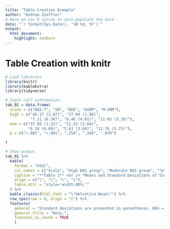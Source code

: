 ```yaml
---
title: "Table Creation Example"
author: "Andrew Zieffler"
# Here we use R syntax to auto-populate the date
date: "`r format(Sys.Date(), '%B %d, %Y')`"
output: 
  html_document:
    highlight: zenburn
---
```





# Table Creation with knitr

```r
# Load libraries
library(knitr)
library(kableExtra)
library(tidyverse)

# Input cell information
tab_01 = data.frame(
  scale = c("BAS-T", "SR", "BDI", "ASRM", "M-SRM"),
  high = c("46.17 (2.87)", "17.94 (1.88)", 
           "7.11 (6.50)", "6.46 (4.01)", "11.05 (3.36)"),
  mod = c("37.99 (1.32)", "11.52 (1.84)", 
          "6.18 (6.09)", "5.63 (3.69)", "11.76 (2.75)"),
  p = c("<.001", "<.001", ".254", ".109", ".078")

)

# Show output
tab_01 %>%
  kable(
    format = "html",
    col.names = c("Scale", "High BAS group", "Moderate BAS group", "*p*"),
    caption = "**Table 1** <br /> *Means and Standard Deviations of Scores on Baseline Measures*",
    align = c("l", "c", "c", "c"),
    table.attr = "style='width:40%;'"
  ) %>%
  kable_classic(html_font = "\"Helvetica Neue\"") %>%
  row_spec(row = 0, align = "c") %>%
  footnote(
    general = "Standard deviations are presented in parentheses. BAS = Behavioral Activation System; BAS-T = Behavioral Activation System-Total scores from the Behavioral Inhibition System/Behavioral Activation System Scales; SR = Sensitivity to Reward scores from the Sensitivity to Punishment and Sensitivity to Reward Questionnaire; BDI = Beck Depression Inventory scores; ASRM = Altman Self-Rating Mania Scale scores; M-SRM = Modified Social Rhythm Metric Regularity scores.",
    general_title = "Note.",
    footnote_as_chunk = TRUE
    )
```


